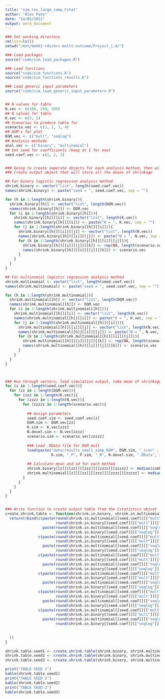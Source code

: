 ```yaml
---
title: "sim_res_large_samp_Cstat"
author: "Alex Pate"
date: "24/05/2022"
output: word_document
---
```


```r
### Set working directory
rm(list=ls())
setwd("/mnt/bmh01-rds/mrc-multi-outcome/Project_1.4/")

### Load packages
source("code/sim_load_packages.R")

### Load functions
source("code/sim_functions.R")
source("code/sim_functions_results.R")

### Load generic input parameters
source("code/sim_load_generic_input_parameters.R")


## N values for table
N.vec <- c(100, 250, 500)
## K values for table
K.vec <- c(3, 5)
## Scenarios to produce table for 
scenario.vec <- c(1, 2, 3, 4)
## DGM's for plot
DGM.vec <- c("mult", "seqlog")
## Analysis methods
anal.vec <- c("binary", "multinomial")
## Set seed for coefficients (keep at 1 for now)
seed.coef.vec <- c(1, 2, 3)


### Going to create seperate objects for each analysis method, then will combine into table at the end
### Create output object that will store all the means of shrinkage

## For binary logistic regression analysis method
shrink.binary <- vector("list", length(seed.coef.vec))
names(shrink.binary) <- paste("seed = ", seed.coef.vec, sep = "")

for (h in 1:length(shrink.binary)){
  shrink.binary[[h]] <- vector("list", length(DGM.vec))
  names(shrink.binary[[h]]) <- DGM.vec
  for (i in 1:length(shrink.binary[[h]])){
    shrink.binary[[h]][[i]] <- vector("list", length(K.vec))
    names(shrink.binary[[h]][[i]]) <- paste("K = ", K.vec, sep = "")
    for (j in 1:length(shrink.binary[[h]][[i]])){
      shrink.binary[[h]][[i]][[j]] <- vector("list", length(N.vec))
      names(shrink.binary[[h]][[i]][[j]]) <- paste("N = ", N.vec, sep = "")
      for (k in 1:length(shrink.binary[[h]][[i]][[j]])){
        shrink.binary[[h]][[i]][[j]][[k]] <- rep(NA, length(scenario.vec))
        names(shrink.binary[[h]][[i]][[j]][[k]]) <- scenario.vec
      }
    }
  }
}

## For multinomial logistic regression analysis method
shrink.multinomial <- vector("list", length(seed.coef.vec))
names(shrink.multinomial) <- paste("seed = ", seed.coef.vec, sep = "")

for (h in 1:length(shrink.multinomial)){
  shrink.multinomial[[h]] <- vector("list", length(DGM.vec))
  names(shrink.multinomial[[h]]) <- DGM.vec
  for (i in 1:length(shrink.multinomial[[h]])){
    shrink.multinomial[[h]][[i]] <- vector("list", length(K.vec))
    names(shrink.multinomial[[h]][[i]]) <- paste("K = ", K.vec, sep = "")
    for (j in 1:length(shrink.multinomial[[h]][[i]])){
      shrink.multinomial[[h]][[i]][[j]] <- vector("list", length(N.vec))
      names(shrink.multinomial[[h]][[i]][[j]]) <- paste("N = ", N.vec, sep = "")
      for (k in 1:length(shrink.multinomial[[h]][[i]][[j]])){
        shrink.multinomial[[h]][[i]][[j]][[k]] <- rep(NA, length(scenario.vec))
        names(shrink.multinomial[[h]][[i]][[j]][[k]]) <- scenario.vec
      }
    }
  }
}



### Run through vectors, load simulation output, take mean of shrinkage
for (z in 1:length(seed.coef.vec)){
  for (zz in 1:length(DGM.vec)){
    for (zzz in 1:length(K.vec)){
      for (zzzz in 1:length(N.vec)){
        for (zzzzz in 1:length(scenario.vec)){
          
          ## Assign parameters
          seed.coef.sim <- seed.coef.vec[z]
          DGM.sim <- DGM.vec[zz]
          K.sim <- K.vec[zzz]
          N.devel.sim <- N.vec[zzzz]
          scenario.sim <- scenario.vec[zzzzz]
          
          ### Load .RData file for DGM mult
          load(paste("data/results_small_samp_DGM", DGM.sim, "_scen" , scenario.sim, ".", seed.coef.sim, "_K", 
                     K.sim, "_P", P.sim, "_N", N.devel.sim, ".RData", sep =""))
          
          ## Calculate mean and sd for each method
          shrink.binary[[z]][[zz]][[zzz]][[zzzz]][zzzzz] <- median(comb.sim.out.shrink.binary)
          shrink.multinomial[[z]][[zz]][[zzz]][[zzzz]][zzzzz] <- median(comb.sim.out.shrink.multinomial)
        }
      }
    }
  }
}


### Write function to create output table from the Cstatistics objcet
create.shrink.table <- function(shrink.in.binary, shrink.in.multinomial, seed.coef, dp){
  return(rbind(c(paste(round(shrink.in.multinomial[[seed.coef]][["mult"]][["K = 3"]][["N = 100"]], dp), "/", 
                       round(shrink.in.binary[[seed.coef]][["mult"]][["K = 3"]][["N = 100"]], dp), sep = ""),
                 paste(round(shrink.in.multinomial[[seed.coef]][["seqlog"]][["K = 3"]][["N = 100"]], dp), "/", 
                       round(shrink.in.binary[[seed.coef]][["seqlog"]][["K = 3"]][["N = 100"]], dp), sep = "")),
               c(paste(round(shrink.in.multinomial[[seed.coef]][["mult"]][["K = 3"]][["N = 250"]], dp), "/", 
                       round(shrink.in.binary[[seed.coef]][["mult"]][["K = 3"]][["N = 250"]], dp), sep = ""),
                 paste(round(shrink.in.multinomial[[seed.coef]][["seqlog"]][["K = 3"]][["N = 250"]], dp), "/", 
                       round(shrink.in.binary[[seed.coef]][["seqlog"]][["K = 3"]][["N = 250"]], dp), sep = "")),
               c(paste(round(shrink.in.multinomial[[seed.coef]][["mult"]][["K = 3"]][["N = 500"]], dp), "/", 
                       round(shrink.in.binary[[seed.coef]][["mult"]][["K = 3"]][["N = 500"]], dp), sep = ""),
                 paste(round(shrink.in.multinomial[[seed.coef]][["seqlog"]][["K = 3"]][["N = 500"]], dp), "/", 
                       round(shrink.in.binary[[seed.coef]][["seqlog"]][["K = 3"]][["N = 500"]], dp), sep = "")),
               c(paste(round(shrink.in.multinomial[[seed.coef]][["mult"]][["K = 5"]][["N = 100"]], dp), "/", 
                       round(shrink.in.binary[[seed.coef]][["mult"]][["K = 5"]][["N = 100"]], dp), sep = ""),
                 paste(round(shrink.in.multinomial[[seed.coef]][["seqlog"]][["K = 5"]][["N = 100"]], dp), "/", 
                       round(shrink.in.binary[[seed.coef]][["seqlog"]][["K = 5"]][["N = 100"]], dp), sep = "")),
               c(paste(round(shrink.in.multinomial[[seed.coef]][["mult"]][["K = 5"]][["N = 250"]], dp), "/", 
                       round(shrink.in.binary[[seed.coef]][["mult"]][["K = 5"]][["N = 250"]], dp), sep = ""),
                 paste(round(shrink.in.multinomial[[seed.coef]][["seqlog"]][["K = 5"]][["N = 250"]], dp), "/", 
                       round(shrink.in.binary[[seed.coef]][["seqlog"]][["K = 5"]][["N = 250"]], dp), sep = "")),
               c(paste(round(shrink.in.multinomial[[seed.coef]][["mult"]][["K = 5"]][["N = 500"]], dp), "/", 
                       round(shrink.in.binary[[seed.coef]][["mult"]][["K = 5"]][["N = 500"]], dp), sep = ""),
                 paste(round(shrink.in.multinomial[[seed.coef]][["seqlog"]][["K = 5"]][["N = 500"]], dp), "/", 
                       round(shrink.in.binary[[seed.coef]][["seqlog"]][["K = 5"]][["N = 500"]], dp), sep = ""))
               
               
  ))
}

shrink.table.seed1 <- create.shrink.table(shrink.binary, shrink.multinomial, seed.coef = 1, dp = 2)
shrink.table.seed2 <- create.shrink.table(shrink.binary, shrink.multinomial, seed.coef = 2, dp = 2)
shrink.table.seed3 <- create.shrink.table(shrink.binary, shrink.multinomial, seed.coef = 3, dp = 2)

print("TABLE SEED 1")
kable(shrink.table.seed1)
print("TABLE SEED 2")
kable(shrink.table.seed2)
print("TABLE SEED 3")
kable(shrink.table.seed3)
      


```
